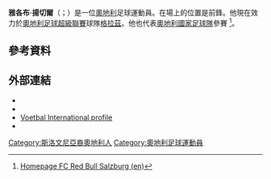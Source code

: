 {{Infobox football biography
| name = 雅各布·揚切爾<br/>Jakob Jantscher
| image = Jakob Jantscher 2012.jpg
| image_size = 250px
| caption = 2012年效力[[莫斯科迪納摩足球俱樂部|莫斯科迪納摩]]
| fullname = Jakob Jantscher
| birth_date = {{birth date and age|1989|1|8|df=y}}
| birth_place = {{AUT}}[[格拉茲|格拉茲]]
| height = 1.81 m
| position = [[邊鋒|邊鋒]]
| currentclub = [[格拉茲風暴體育俱樂部|格拉茲]]
| clubnumber = 13
| youthyears1=
| youthclubs1 = SC Unterpremstätten
| youthyears2 = 
| youthclubs2 = LUV格拉茲
| years1 = 2003–2007
| clubs1 = [[格拉茲風暴體育俱樂部|格拉茲二隊]]
| caps1 = 26
| goals1 = 6
| years2 = 2007–2010
| clubs2 = [[格拉茲風暴體育俱樂部|格拉茲]]
| caps2 = 73
| goals2 = 14
| years3 = 2010–2013
| clubs3 = [[薩爾斯堡紅牛|薩爾斯堡紅牛]]
| caps3 = 65
| goals3 = 20
| years4 = 2012–2013
| clubs4 = → [[莫斯科迪納摩足球俱樂部|莫斯科迪納摩]] (外借)
| caps4 = 20
| goals4 = 1
| years5 = 2013–2014
| clubs5 = [[NEC奈梅亨|NEC奈梅亨]]
| caps5 = 26
| goals5 = 3
| years6 = 2014–2016
| clubs6 = [[盧塞恩足球俱樂部|盧塞恩]]
| caps6 = 71
| goals6 = 12
| years7 = 2016–2017
| clubs7 = [[里澤體育|里澤體育]]
| caps7 = 29
| goals7 = 5
| years8 = 2018–
| clubs8 = [[格拉茲風暴體育俱樂部|格拉茲]]
| caps8 = 61
| goals8 = 11
| nationalyears1= 2009–
| nationalteam1= [[奧地利國家足球隊|奧地利]]
| nationalcaps1= 23
| nationalgoals1 = 1
| club-update = 2020年12月23日
| nationalteam-update = 2016年6月22日
}}

'''雅各布·揚切爾'''（{{lang-de|Jakob Jantscher}}；{{bd|1989年|1月8日}}）是一位[[奧地利|奧地利]]足球運動員。在場上的位置是前鋒。他現在效力於[[奧地利足球超級聯賽|奧地利足球超級聯賽]]球隊[[格拉茲風暴體育俱樂部|格拉茲]]。他也代表[[奧地利國家足球隊|奧地利國家足球隊]]參賽 <ref name="Red Bulls">[http://redbulls.com/index.php?lang=en#pid_1111_lang_en Homepage FC Red Bull Salzburg (en)]
</ref>。

==參考資料==
{{Reflist}}

==外部連結==
* {{WorldFootball.net|jakob-jantscher}}
* {{NFT player|31809}}
* [http://www.vi.nl/spelers/carriere/jakob-jantscher.htm Voetbal International profile] {{in lang|nl}}
* {{Official website|url=http://www.jakob-jantscher.com/}}

{{2016年歐洲國家盃奧地利參賽名單}}
{{DEFAULTSORT: Jantscher, Jakob}}

[[Category:斯洛文尼亞裔奧地利人|Category:斯洛文尼亞裔奧地利人]]
[[Category:奧地利足球運動員|Category:奧地利足球運動員]]